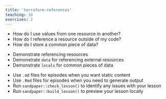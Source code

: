 ```yaml
---
title: 'terraform-references'
teaching: 10
exercises: 2
---
```


:::::::::::::::::::::::::::::::::::::: questions 

- How do I use values from one resource in another?
- How do I reference a resource outside of my code?
- How do I store a common piece of data?

::::::::::::::::::::::::::::::::::::::::::::::::

::::::::::::::::::::::::::::::::::::: objectives

- Demonstrate referencing resources
- Demonstrate `data` for referencing external resources
- Demonstrate `locals` for common pieces of data

::::::::::::::::::::::::::::::::::::::::::::::::


::::::::::::::::::::::::::::::::::::: keypoints 

- Use `.md` files for episodes when you want static content
- Use `.Rmd` files for episodes when you need to generate output
- Run `sandpaper::check_lesson()` to identify any issues with your lesson
- Run `sandpaper::build_lesson()` to preview your lesson locally

::::::::::::::::::::::::::::::::::::::::::::::::

